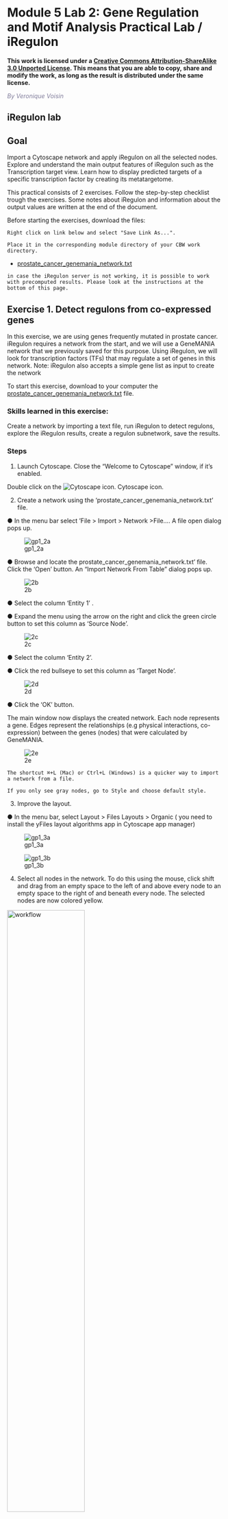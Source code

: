 # Module 5 Lab 2: Gene Regulation and Motif Analysis Practical Lab / iRegulon {#regulatory_network_lab}

**This work is licensed under a [Creative Commons Attribution-ShareAlike 3.0 Unported License](http://creativecommons.org/licenses/by-sa/3.0/deed.en_US). This means that you are able to copy, share and modify the work, as long as the result is distributed under the same license.**

*<font color="#827e9c">By Veronique Voisin </font>*

## iRegulon lab

## Goal

Import a Cytoscape network and apply iRegulon on all the selected nodes. Explore and understand the main output features of iRegulon such as the Transcription target view. Learn how to display predicted targets of a specific transcription factor by creating its metatargetome.

This practical consists of 2 exercises. Follow the step-by-step checklist trough the exercises. Some notes about iRegulon and information about the output values are written at the end of the document. 

Before starting the exercises, download the files:

```block
Right click on link below and select "Save Link As...".

Place it in the corresponding module directory of your CBW work directory.
```

*	[prostate_cancer_genemania_network.txt](./Module5/iregulon/data/prostate_cancer_genemania_network.txt)

```block
in case the iRegulon server is not working, it is possible to work with precomputed results. Please look at the instructions at the bottom of this page.
```

## Exercise 1. Detect regulons from co-expressed genes

In this exercise, we are using genes frequently mutated in prostate cancer. iRegulon requires a network from the start, and we will use a GeneMANIA network that we previously saved for this purpose. Using iRegulon, we will look for transcription factors (TFs) that may regulate a set of genes in this network. 
Note: iRegulon also accepts a simple gene list as input to create the network
 
To start this exercise, download to your computer the [prostate_cancer_genemania_network.txt](./Module5/iregulon/data/prostate_cancer_genemania_network.txt) file.

### Skills learned in this exercise: 

Create a network by importing a text file, run iRegulon to detect regulons, explore the iRegulon results, create a regulon subnetwork, save the results. 

### Steps


1)	Launch Cytoscape. Close the “Welcome to Cytoscape” window, if it’s enabled.	

Double click on the ![Cytoscape icon](./Module5/iregulon/images/cytoscape.png).  Cytoscape  icon.


2)	Create a network using the  ‘prostate_cancer_genemania_network.txt’ file.

●	In the menu bar select ‘File > Import > Network >File…. A file open dialog pops up.

![gp1_2a](./Module5/iregulon/images/gp1_2a.png)

●	Browse and locate the prostate_cancer_genemania_network.txt’ file.  Click the ‘Open’ button. An “Import Network From Table” dialog pops up.

![2b](./Module5/iregulon/images/2b.png) 

●	Select the column ‘Entity 1’ .

●	Expand the menu using the arrow on the right and click the green circle button to set this column as ‘Source Node’. 

![2c](./Module5/iregulon/images/2c.png) 

●	Select the column ‘Entity 2’. 


●	Click the red bullseye to set this column as ‘Target Node’.
 
![2d](./Module5/iregulon/images/2d.png) 

●	Click the ‘OK’ button.

The main window now displays the created network. Each node represents a gene. Edges represent the relationships (e.g physical interactions, co-expression)  between the genes (nodes) that were calculated by GeneMANIA.

![2e](./Module5/iregulon/images/2e.png) 

```block
The shortcut ⌘+L (Mac) or Ctrl+L (Windows) is a quicker way to import a network from a file.	
```

```block
If you only see gray nodes, go to Style and choose default style.
```



3)	Improve the layout.

●	In the menu bar, select Layout > Files Layouts > Organic ( you need to install the yFiles layout algorithms app in Cytoscape app manager)


![gp1_3a](./Module5/iregulon/images/gp1_3a.png) 




![gp1_3b](./Module5/iregulon/images/gp1_3b.png) 

4)	Select all nodes in the network. To do this using the mouse, click shift and drag from an empty space to the left of and above every node to an empty space to the right of and beneath every node. The selected nodes are now colored yellow.	


<img src="./Module5/iregulon/images/gp1_4.png" alt="workflow" width="60%" />



5)	In the menu bar, select Apps > iRegulon > Predict regulators and targets.A ‘Predict regulators and targets’ dialog pops up. 

●	Using the default parameters, click the ‘Submit’ button at the bottom of the page.A progress bar will pop up.

●	Wait until the running analysis is completed (usually less than 1 min). The progress bar will vanish, and a new right panel, “Results Panel” will be added to the main Cytoscape window.

●	Deselect all nodes by clicking on a blank space of the screen. The nodes are all cyan again.	

 
![5a](./Module5/iregulon/images/5a.png) 

![5b](./Module5/iregulon/images/5b.png)  



6)	Explore the results. 

●	Locate the ‘Results Panel’ on the right side of the window. 

●	Click on the ‘float window’ icon located at the upper right corner. 

```block
resize the ‘Result Panel’ window by expanding it horizontally and vertically, so you can see the results and the network simultaneously.
```

```block
mouse over column names to get a tooltip describing their meaning in more detail.
```	

![6](./Module5/iregulon/images/6.png)


7)	Explore the enrichment results in the Motifs tab from the Results Panel. It is a list of all DNA binding motifs that appear in more than one gene region from the prostate cancer gene list. They are ranked by the strongest Normalized Enrichment Score (NES). Some DNA binding motifs in the databases are related to a specific transcription factor, but others are not.
●	Check that ‘Motifs’ is the selected tab of the ‘Results Panel’.

●	Click on the row for this motif to display the motif’s sequence logo and related information at the bottom part of Results Panel.

![7](./Module5/iregulon/images/7.png) 
On the above screenshot, there is an enrichment in the prostate gene list for a motif called
YOL108C from the yetfasco database.  The motif logo is displayed and it is very similar to the MITF binding motif. The genes from our network carrying this motif in their promoter region are indicated in red (TargetName). The rank indicates the number of motifs that they carry in their promoter region.

```block
Additional explanation about the results are located at the end of this document and in more detail in the iRegulon reference paper. 
``` 


8)	Explore the enrichment results in the Tracks tab. It is a list of all ChIP-seq datasets (or “tracks”) sorted by strongest enrichment from genes inour network. 

●	Select the  ‘Tracks’ tab of the ‘Results Panel’.

●	Find a ‘ClusterCode’ assigned to more than one track.	


![8](./Module5/iregulon/images/8.png) 
T4 is a track cluster associated with 2 tracks and is highlighted in the table as an example.The 2 tracks are biological replicates (Rep1, Rep2) of a same chIP-seq experiment. The transcription factor used for this chIP_seq experiment is TCF12. The first track is ranked number 4 and the second track is ranked number 8.  The genes with TCF12 peaks in their promoter regions are listed in red under "TargetName".


9)	Explore the enrichment results in the Transcription Factors tabview. This is the most important tab as each row is a transcription factor that is a potential co-regulator of the genes in our network. Each row represents a cluster that combines the results of the related motifs (Motifs tab) or tracks (Tracks tab) or both.

●	Select the ‘Transcription Factors’ tab of the ‘Results Panels’. 

●	Click on ‘MTF1’ and explore the results. 	



![9](./Module5/iregulon/images/9.png)  


MTF1 is associated with the motif cluster M1. This cluster contains 6 related motifs and  11 potential target genes. One motif (homer-M00129) selected as example in the above screenshot is directly annotated to the TFs NRF1 and ZSCAN10 as indicated by green checked signs. 


10)	How did iRegulon perform? Is MTF1 (metal-transcription factor 1) known to be expressed or to play a role in prostate cancer?

```block
Open your web browser and search the web for [MTF1 “prostate cancer”].	
````

![10](./Module5/iregulon/images/10.png) 
 
This network highlights MTF1 and interactions with other genes and miRs. This is a network involved in prostate cancer.
PMID:14568174
PMID:23157640



11)	Add MTF1 to the network.

●	Check that the Transcription Factors tab is selected. 

●	Click the MTF1 row to select it.

●	Click the ‘Add regulator’ icon ![Add icon](./Module5/iregulon/images/add.png) located at the upper left corner of the ‘Results Panel’.
This adds MTF1 to the network as a yellow node, with the edges linking to its 11 potential targets, all highlighted as purple nodes.	

11a)

![11a](./Module5/iregulon/images/11a.png)  

11b)
 

<img src="./Module5/iregulon/images/gp1_11b.png" alt="workflow" width="60%" />


12)	Create a subnetwork to better visualize the predicted targets.

●	Select the MTF1 node in the network by clicking on it. 

●	In the Cytoscape toolbar above the network, click the ‘First Neighbors of Selected Nodes’ icon ![gp1_neighbours.png](./Module5/iregulon/images/gp1_neighbours.png). MTF1 and its targets are now highlighted in yellow (which means they are selected).

●	Use the ‘New network from selection’ icon ![New icon](./Module5/iregulon/images/new.png) to create a subnetwork. 	

12a)
 


<img src="./Module5/iregulon/images/gp1_12a.png" alt="workflow" width="60%" />



12b)
 

![12b](./Module5/iregulon/images/12b.png) 
```block
If the node colors are not purple, go to Style and choose 'iRegulon Visual Style'.	
````

![gp1_12c](./Module5/iregulon/images/gp1_12c.png) 

13)	Add to the figure information on the types of interactions obtained from GeneMANIA and stored as additional information in the ‘prostate_cancer_genemania_network.txt’ file.

●	In the Control Panel at the left of the window, select the ‘Style’ tab. At the bottom of the panel, select the ‘Edge’ tab. 

●	Locate the ‘Stroke Color’ property and click the right triangle to expand the box.

●	Change the ‘Column’ field to ‘Network group’

●	Verify that the  ‘Mapping Type’ field is ‘Discrete Mapping’

●	For the first interaction type, choose a color by clicking on the ‘Edit color’ button   on the right side of the color field. Choose a color and click the ‘OK’ button. 

●	Repeat that step, choosing a different color for each interaction type.
The edges should now be colored by the types of interactions. 	


13a)
 

![gp1_13a](./Module5/iregulon/images/gp1_13a.png) 

13b)
 

![gp1_13b](./Module5/iregulon/images/gp1_13b.png) 

14)	Save current results  as an iRegulon (iRF) file.

●	In the ‘Results Panel’ toolbar, click the ‘Save current results  as an iRegulon (iRF) file’ button  ![Save icon](./Module5/iregulon/images/save1.png)..

●	Choose a name and click the ‘Save’ button.
```block
you can reuse these iRegulon results by loading this iRF file using the ‘Load saved results’ icon  ![Save2 icon](./Module5/iregulon/images/save2.png).. 
```

14a)
 

![14](./Module5/iregulon/images/14.png) 


15)	Save the Cytoscape session .

●	In the Cytoscape menu bar, select File > Save as.

●	Choose a name and click the ‘Save’ button.
```block
you can re-open this file later to examine the network further.
```

 

![15](./Module5/iregulon/images/15.png) 



## Exercise 2. Create a metatargetome using iRegulon and merge 2 networks in Cytoscape.

This exercise does not require additional files.

This exercise will teach you to use the metatargetome function of iRegulon. This function displays a list of potential targets for a specific TF. We will create the metatargetome of two TFs, that we found as potential coregulators of the prostate cancer genes (exercise 1): MTF1 and LARP4. We will then learn how to use Cytoscape to merge two networks and visualize nodes in common.


### Steps

1)	Launch Cytoscape.

If Cytoscape is already opened,  do File > New > Session. A ‘Current session will be lost. Do you want to continue?’ dialog opens. Click on ‘OK’. 	

Double click on the   Cytoscape  icon.

2)	Create the metatargetome for MTF1.

●	From the menu bar , select File > Apps > iRegulon> Query TF-target database.A ‘Query TF-target database for a factor’ window pops up.

●	In the ‘Transcription Factor’ field, select ‘MTF1’. 

●	Set Network > ‘Number nodes (approx.)’ to 100. 

●	Click the ‘Submit’ button.	

2a)

![2a2](./Module5/iregulon/images/2a2.png)  

2b)

![2b2](./Module5/iregulon/images/2b2.png)  

2c)

![2c2](./Module5/iregulon/images/2c2.png)  



3)	Create the metatargetome for LARP4. Follow same steps as above.

●	From the Cytoscape menu bar, select File > Apps>iRegulon> Query TF-target database.

●	A ‘Query TF-target database for a factor’ window pops up. In the ‘Transcription Factor field’, enter ‘LARP4’. 

●	Set Network > ‘Number nodes (approx.)’ to 100.

●	Click the ‘Submit’ button.	

3a)

![3a2](./Module5/iregulon/images/3a2.png)  

3b)

![3b2](./Module5/iregulon/images/3b2.png)  



4)	Merge the two networks to visualize their shared target genes.
From the Cytoscape menu bar, select Tools > Merge > Networks….An ‘Advanced Network Merge’ window pops up.

●	Check that the ‘Union’ option is selected. 

●	In the ‘Available Networks’ list, select ‘Metatargetome for LARP4’.

●	Hold down the shift key while selecting ‘Metatargetome for MTF1’ so both networks are selected.

●	Click the right arrow to move the networks to the ‘Networks to Merge’ list.

●	Click the ‘Merge’ button.
Cytoscape now displays the two networks in the same window, linked by the two genes they have in common.

4a)

![4a2](./Module5/iregulon/images/4a2.png)  

4b)

![4b2](./Module5/iregulon/images/4b2.png)  

4c)

![4c2](./Module5/iregulon/images/4c2.png)  


#### END  OF EXERCISE

### Use or precomputed iRegulon results:

Download these files on your computer:

```block
Right click on link below and select "Save Link As...".

Place it in the corresponding module directory of your CBW work directory.
```

*	[prostate_cancer_genemania_network.cys](./Module5/iregulon/data/prostate_cancer_genemania_network.cys)

*	[iregulon_results.irf](./Module5/iregulon/data/iregulon_results.irf)

1) launch Cytoscape

2) open the "prostate_cancer_genemania_network.cys" file

3) go to App > iRegulon > 'Load results from the iregulon_results.irf file'  


### Notes about iRegulon:

Website: <http://iregulon.aertslab.org/>
Tutorials: <http://iregulon.aertslab.org/tutorial.html#clusters> 
Paper: <http://journals.plos.org/ploscompbiol/article?id=10.1371/journal.pcbi.1003731> [PMID:25058159]

#### Motif oriented view:

Each line is a DNA binding motif  those sequence has been located in 20 kb regions centered around the TSS (transcription start site) of genes from the prostate cancer list (= genes in the network). The genes from the network which contained this DNA binding motif are called the target genes and displayed in the ‘Target Name’ column. Their ranks are also indicated. 

DNA binding motifs more usually represent a family of transcription factors (e.g.  helix loop helix TFs ) rather than being specific to one particular TF. In addition, related TFs (e.g GATA1, GATA2, GATA3) can bind to very similar DNA sequences.  iRegulon uses the motif2TF algorithm to associate a motif with a specific TF. The ‘#TF’ column indicates which motifs are significantly associated to a TF (# >= 1) or not (# = 0). Clicking on a motif line will display a panel indicating several related information. It will display all the TFs found significantly associated with the motif. 

How is the enrichment calculated? (NES AUC) motif detection and enrichment score in a set of input genes.
iRegulon uses precomputed results to calculate for each motif the AUC (Area Under the cumulative Recovery Curve)  and the NES (Normalized Enrichment Score).   iRegulon accesses this database of precomputed results using a server connection when a search is launched.

What are these precomputed results : 

iRegulon gathered known DNA binding motifs and their corresponding PWM (position weight matrix, see lecture) from different databases (eg TRANSFAC pro)  (9713 PWMs). They then ranked all genes in the genome  (22284 genes) for each motif from the most likely target of this motif to the least one (available for Human, Mouse and Drosophila). 

Calculating enrichment for our set of genes (our network) : 

Each ranked list (each motif) is then tested with our set of genes to see whether genes in our list are located more at the top of the ranked list (most likely targets of the motifs). From this ranked list and the overlap with our gene list, the AUC (Area Under the cumulative Recovery Curve) is calculated for each motif. The AUC is going to be larger if we have more genes at the top of our list. The higher the AUC values and the higher the tested motif is likely to co-regulate our genes (or some of them). The NES is derived from the AUC. The optimal subset of highly ranked lists are set as the potential target genes and displayed in the ‘target name’ column.

How are several motifs being similarly grouped  under a same cluster code?

To find TF associated with motifs, iRegulon uses the motif2TF algorithm. During this computation of motif2TF, motifs sharing similarities are grouped together and form a cluster. Within this cluster, some motifs are already known to correspond to a specific TF (direct annotation). This information is used to associate a motif with one or more related TFs. The ‘ClusterCode’ column indicates the cluster assigned to each motif.


Tracks oriented view:

Each line is an ENCODE Chip_Seq track. Chip_seq are sequencing of fragments bound to a specific TF after immunoprecipitation of the TF and the DNA fragments. Each track is then specific to a transcription factor (the #TFs columns is always equal to 1). Clusters contain more than one track only if these tracks were generated using the same TF. All the values (NES, AUC,... are the same for the motif, track of transcription factor oriented views. 

Transcription Factors oriented view:

Each line is a cluster of motifs and or tracks and as the next column (TF) the best representative TF of this cluster determined by the motif2TF algorithm. All the values (NES, AUC,... are the same for the motif, track of transcription factor oriented views. 

Metatargetome:

iRegulon uses the pre-computed results not only for finding regulons but also for displaying the potential gene targets for any TF of interest available in the iRegulon database. Users can define the number of top potential targets they want to display. The result is visualized as a network using a circular layout with the TF of interest in the center of the network.  

### Notes about Cytoscape:

Link to tutorials showing how to format data to create a Cytoscape network starting from a simple gene list:
<http://wiki.cytoscape.org/Cytoscape_User_Manual/Network_Formats>

Note about organic layout:

“The organic layout style is based on the force-directed layout paradigm. When calculating a layout, the nodes are considered to be physical objects with mutually repulsive forces, like, e.g., protons or electrons. The connections between nodes also follow the physical analogy and are considered to be springs attached to the pair of nodes. … The layout algorithm simulates these physical forces and rearranges the positions of the nodes in such a way that the sum of the forces emitted by the nodes and the edges reaches a (local) minimum.

Resulting layouts often expose the inherent symmetric and clustered structure of a graph, they show a well-balanced distribution of nodes and have few edge crossings.” http://docs.yworks.com/yfiles/doc/developers-guide/smart_organic_layouter.html . 


############################################################

## Exercise 3. Use Enrichr with the prostate gene list.

Before starting the exercise, download the files:

*	[prostate_genelist.csv](./Module5/iregulon/data/prostate_genelist.csv)
*	[TRRUST_Transcription_Factors_2019_table.txt](./Module5/iregulon/data/TRRUST_Transcription_Factors_2019_table.txt)
*	[TTRUST_rank.xlsx](./Module5/iregulon/data/TTRUST_rank.xlsx)

### Goal

 * Use Enrichr on the prostate gene list and explore which transcription factors were predicted to be regulator on the same gene list used for the iRegulon lab.

 * After exploring the Enrichr results, we are going to export it into Cytoscape/EnrichmentMap. This is another opportunity to learn how to create a network and modify its style.

### Steps

1)	Launch Enrichr on a web browser using this address: https://amp.pharm.mssm.edu/Enrichr/

2) In the input data window, copy and paste the genes from the [prostate gene list](./Module5/iregulon/data/prostate_genelist.csv) 

![enrichr1.png](./Module5/iregulon/images/enrichr1.png) 

3) Click on the 'Submit' button

4) The results are now displayed. Check that the 'Transcription' tab is the one selected.
![enrichr2.png](./Module5/iregulon/images/enrichr2.png) 

●	Explore the results from the different gene-set libraries on your own (CHEA 2016, TRANSFAC and JASPAR PWMs, etc...) . 

5) Then, click on the gene-set library called "TRRUST Transcription Factors 2019"

● TRRUST (https://www.grnpedia.org/trrust/) is a manually curated database of human and mouse transcriptional regulatory networks. Each gene-set contained some target genes for a particular transcription factor. It contains mouse and human data. They have been derived from pubmed articles which describe small-scale experimental studies of transcriptional regulations.
● We are going to explore the result in this library as some gene-sets are significantly enriched at FDR < 0.05.

![enrichr3.png](./Module5/iregulon/images/enrichr3.png) 

● The observation of the bar graph indicates that the transcription factor NR5A1 is the most significant result.

6) Click on the 'Table' to display the results as a table.

![enrichr4.png](./Module5/iregulon/images/enrichr4.png) 

● Remember from the presentation that the Adjusted p-value represents the FDR. As the FDR is less than 0.05, all these gene-sets are significantly enriched in our gene list. 

7) Click on the 'Export entries to table'. Open the file that was downloaded on your computer in excel.

![enrichr5.png](./Module5/iregulon/images/enrichr5.png) 

● This table contains all the gene-sets significantly enriched or not.
● The 'Term' column contains the name of the transcription factors and the last column 'Genes' contains the list of genes that are the targets of these transcription factors. All these genes are the ones present in the prostate gene list. The overlap 8/22 means that 22 genes are the known target of NR5A1 and 8 are present in the prostate gene list.
● We are going to use this table to create an enrichment map in Cytoscape. 

7) Open Cytoscape.

8) Click in the menu bar on 'Apps' and 'EnrichmentMap'. A 'Create Enrichment Map' dialog box opens. 

9) Drag and drop the  [TRRUST_Transcription_Factors_2019_table.txt](./Module5/iregulon/data/TRRUST_Transcription_Factors_2019_table.txt) in the 'Data Sets' window. 
● On the right, check that the "Analysis Type" is set to "Generic/gProfiler/Enrichr". 
● Set the 'FDR q-value cutoff' at 0.05.

![enrichr6.png](./Module5/iregulon/images/enrichr6.png) 

10) Click on the 'Build' button.

11) An enrichment map is now created.

 <img src="./Module5/iregulon/images/enrichr7.png" alt="workflow" width="60%" />
 
● The nodes are the transcription factor gene-sets. You can click on a node to see the genes that are the targets of these transcription factors. Transcription factors are connected by edges if they have target genes in common. 

12) Modify the visual style

● In the EnrichmentMap tab on the right, locate 'Style' and set "Chart Data" to '--None--'.
![enrichr8.png](./Module5/iregulon/images/enrichr8.png) 

13) Import a file

● Our goal is to adjust node size and node color relatively to the gene-set enrichment results. To make it easier, a file has been created for you that ranks the gene-sets from 1 to 98 in the order of the adjusted p values. We will import this file in Cytoscape as a node table. 

● To import the file, locate 'File' in the Cytoscape menu bar and then 'Import' > 'Table from File'.

![enrichr9.png](./Module5/iregulon/images/enrichr9.png) 

● Browse your computer to find the file [TTRUST_rank.xlsx](./Module5/iregulon/data/TTRUST_rank.xlsx) that you have downloaded at the beginning of part 3 and click 'Open'.

● An 'Import Columns From Table' dialog box opens. Click on 'OK'.

![enrichr11.png](./Module5/iregulon/images/enrichr11.png)

14) Play with the visual style

● Locate the Cytoscape 'Style' tab 

![enrichr10.png](./Module5/iregulon/images/enrichr10.png)

● Locate the 'Cytoscape 'Style' tab 'Fill Color' property in the Node tab and expand the tab using the arrow on the right

● Remove the current mapping using the trash can icon.

![enrichr12.png](./Module5/iregulon/images/enrichr12.png)


● In 'Column', choose "myrank" and in 'Mapping Type', choose 'Continuous Mapping'.

![enrichr13.png](./Module5/iregulon/images/enrichr13.png)


● Locate the 'Size' property and expand the tab using the arrow on the right

● Remove the current mapping using the trash can icon.

![enrichr14.png](./Module5/iregulon/images/enrichr14.png)

● In 'Column', choose "myrank" and in 'Mapping Type', choose 'Continuous Mapping'.

● Set high node size values for low rank and low node size for high rank

![enrichr15.png](./Module5/iregulon/images/enrichr15.png)

● The enrichment map shows now in yellow and large nodes the transcription factors that were the most significantly enriched (based on the adjusted p value ranking). It also shows the links to the other gene-sets. 

![enrichr16.png](./Module5/iregulon/images/enrichr16.png)
●  NR5A1 (the most significant gene-set) is indeed known to be associated with prostate cancer. The prostate is a hormone-dependent organ. NR5A1 is a steroid nuclear receptor and has now been reported to be expressed in aggressive forms of prostate cancer (https://academic.oup.com/endo/article/155/2/358/2423115). 


### end of practical lab
Congratulations!




